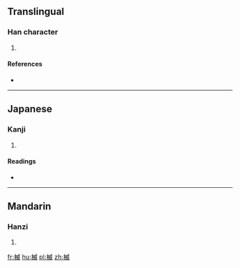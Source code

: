 ==Translingual==

===Han character===
{{Han char|rn=75|rad=木|as=09|sn=13|four=|canj=木戈竹女 (DIHV)}}

# {{defn|Han|sort=木09}}

====References====
* {{Han ref|kx=0541.140|dkj=15177|dj=0929.040|hdz=21246.010|uh=6972|ud=26994}}

----

==Japanese==

===Kanji===
{{ja-kanji|grade=|rs=木09}}

# {{defn|lang=ja|sort=木09}}

====Readings====
* {{ja-readings|on=[[い]] (i)|kun=[[おまる]] (omaru), [[おかわ]] (okawa), [[とい]] (toi)}}

----

==Mandarin==

===Hanzi===
{{cmn-hanzi|pin=[[jiē]] ([[jie1]]), [[wēi]] ([[wei1]])|wg=chieh<sup>1</sup>, wei<sup>1</sup>}}

# {{defn|lang=cmn|sort=木09}}

[[fr:楲]]
[[hu:楲]]
[[pl:楲]]
[[zh:楲]]